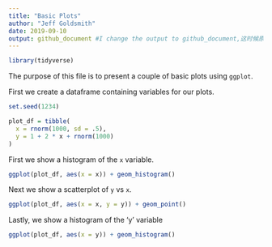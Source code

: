 ```yaml
---
title: "Basic Plots"
author: "Jeff Goldsmith"
date: 2019-09-10
output: github_document #I change the output to github_document,这时候原来的html file就被删了，你会在commit时候commit deletion
---
```


```r
library(tidyverse)
```

The purpose of this file is to present a couple of basic plots using `ggplot`.

First we create a dataframe containing variables for our plots.

```r
set.seed(1234)

plot_df = tibble(
  x = rnorm(1000, sd = .5),
  y = 1 + 2 * x + rnorm(1000)
)
```

First we show a histogram of the `x` variable.

```r
ggplot(plot_df, aes(x = x)) + geom_histogram()
```

Next we show a scatterplot of `y` vs `x`. 

```r
ggplot(plot_df, aes(x = x, y = y)) + geom_point()
```

Lastly, we show a histogram of the 'y' variable

```r
ggplot(plot_df, aes(x = y)) + geom_histogram()
```
